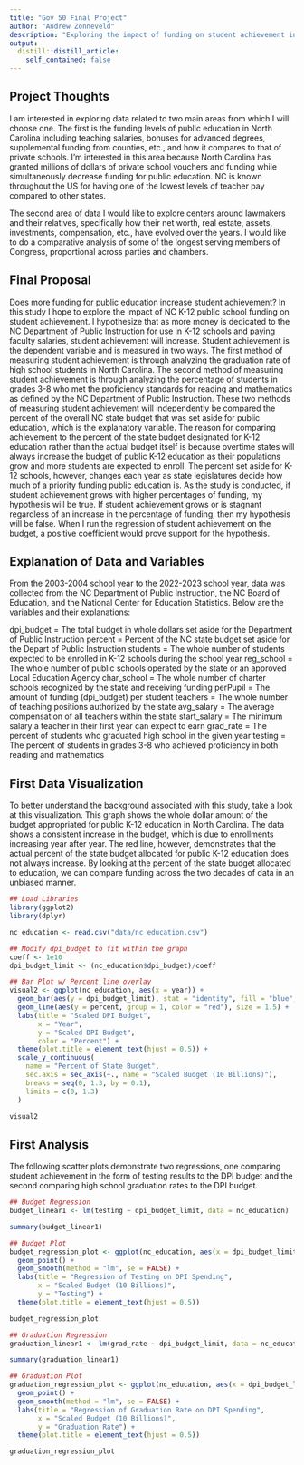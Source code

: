 ```yaml
---
title: "Gov 50 Final Project"
author: "Andrew Zonneveld"
description: "Exploring the impact of funding on student achievement in public education"
output:
  distill::distill_article:
    self_contained: false
---
```


## Project Thoughts

I am interested in exploring data related to two main areas from which I will choose one. The first is the funding levels of public education in North Carolina including teaching salaries, bonuses for advanced degrees, supplemental funding from counties, etc., and how it compares to that of private schools. I'm interested in this area because North Carolina has granted millions of dollars of private school vouchers and funding while simultaneously decrease funding for public education. NC is known throughout the US for having one of the lowest levels of teacher pay compared to other states.

The second area of data I would like to explore centers around lawmakers and their relatives, specifically how their net worth, real estate, assets, investments, compensation, etc., have evolved over the years. I would like to do a comparative analysis of some of the longest serving members of Congress, proportional across parties and chambers.

## Final Proposal

Does more funding for public education increase student achievement? In this study I hope to explore the impact of NC K-12 public school funding on student achievement. I hypothesize that as more money is dedicated to the NC Department of Public Instruction for use in K-12 schools and paying faculty salaries, student achievement will increase. Student achievement is the dependent variable and is measured in two ways. The first method of measuring student achievement is through analyzing the graduation rate of high school students in North Carolina. The second method of measuring student achievement is through analyzing the percentage of students in grades 3-8 who met the proficiency standards for reading and mathematics as defined by the NC Department of Public Instruction. These two methods of measuring student achievement will independently be compared the percent of the overall NC state budget that was set aside for public education, which is the explanatory variable. The reason for comparing achievement to the percent of the state budget designated for K-12 education rather than the actual budget itself is because overtime states will always increase the budget of public K-12 education as their populations grow and more students are expected to enroll. The percent set aside for K-12 schools, however, changes each year as state legislatures decide how much of a priority funding public education is. As the study is conducted, if student achievement grows with higher percentages of funding, my hypothesis will be true. If student achievement grows or is stagnant regardless of an increase in the percentage of funding, then my hypothesis will be false. When I run the regression of student achievement on the budget, a positive coefficient would prove support for the hypothesis.

## Explanation of Data and Variables

From the 2003-2004 school year to the 2022-2023 school year, data was collected from the NC Department of Public Instruction, the NC Board of Education, and the National Center for Education Statistics. Below are the variables and their explanations:

dpi_budget = The total budget in whole dollars set aside for the Department of Public Instruction percent = Percent of the NC state budget set aside for the Depart of Public Instruction students = The whole number of students expected to be enrolled in K-12 schools during the school year reg_school = The whole number of public schools operated by the state or an approved Local Education Agency char_school = The whole number of charter schools recognized by the state and receiving funding perPupil = The amount of funding (dpi_budget) per student teachers = The whole number of teaching positions authorized by the state avg_salary = The average compensation of all teachers within the state start_salary = The minimum salary a teacher in their first year can expect to earn grad_rate = The percent of students who graduated high school in the given year testing = The percent of students in grades 3-8 who achieved proficiency in both reading and mathematics

## First Data Visualization

To better understand the background associated with this study, take a look at this visualization. This graph shows the whole dollar amount of the budget appropriated for public K-12 education in North Carolina. The data shows a consistent increase in the budget, which is due to enrollments increasing year after year. The red line, however, demonstrates that the actual percent of the state budget allocated for public K-12 education does not always increase. By looking at the percent of the state budget allocated to education, we can compare funding across the two decades of data in an unbiased manner.

```r
## Load Libraries
library(ggplot2)
library(dplyr)

nc_education <- read.csv("data/nc_education.csv")

## Modify dpi_budget to fit within the graph
coeff <- 1e10
dpi_budget_limit <- (nc_education$dpi_budget)/coeff

## Bar Plot w/ Percent line overlay
visual2 <- ggplot(nc_education, aes(x = year)) +
  geom_bar(aes(y = dpi_budget_limit), stat = "identity", fill = "blue", alpha = 0.7) +
  geom_line(aes(y = percent, group = 1, color = "red"), size = 1.5) +
  labs(title = "Scaled DPI Budget",
       x = "Year",
       y = "Scaled DPI Budget",
       color = "Percent") +
  theme(plot.title = element_text(hjust = 0.5)) +
  scale_y_continuous(
    name = "Percent of State Budget",
    sec.axis = sec_axis(~., name = "Scaled Budget (10 Billions)"),
    breaks = seq(0, 1.3, by = 0.1),
    limits = c(0, 1.3)
  )

visual2


```

## First Analysis
The following scatter plots demonstrate two regressions, one comparing student achievement in the form of testing results to the DPI budget and the second comparing high school graduation rates to the DPI budget.

```r
## Budget Regression
budget_linear1 <- lm(testing ~ dpi_budget_limit, data = nc_education)

summary(budget_linear1)

## Budget Plot
budget_regression_plot <- ggplot(nc_education, aes(x = dpi_budget_limit, y = testing)) +
  geom_point() +
  geom_smooth(method = "lm", se = FALSE) +
  labs(title = "Regression of Testing on DPI Spending",
       x = "Scaled Budget (10 Billions)",
       y = "Testing") +
  theme(plot.title = element_text(hjust = 0.5))

budget_regression_plot

## Graduation Regression
graduation_linear1 <- lm(grad_rate ~ dpi_budget_limit, data = nc_education)

summary(graduation_linear1)

## Graduation Plot
graduation_regression_plot <- ggplot(nc_education, aes(x = dpi_budget_limit, y = grad_rate)) +
  geom_point() +
  geom_smooth(method = "lm", se = FALSE) +
  labs(title = "Regression of Graduation Rate on DPI Spending",
       x = "Scaled Budget (10 Billions)",
       y = "Graduation Rate") +
  theme(plot.title = element_text(hjust = 0.5))

graduation_regression_plot
```
